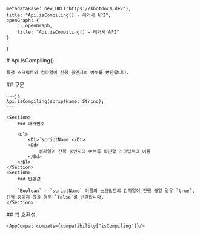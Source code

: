 
    metadataBase: new URL("https://kbotdocs.dev"),
    title: "Api.isCompiling() - 레거시 API",
    openGraph: {
        ...openGraph,
        title: "Api.isCompiling() - 레거시 API"
    }
}

<Section>
    # Api.isCompiling()

    특정 스크립트의 컴파일이 진행 중인지의 여부를 반환합니다.
</Section>
<Section>
    ## 구문

    ~~~js
    Api.isCompiling(scriptName: String);
    ~~~

    <Section>
        ### 매개변수

        <Dl>
            <Dt>`scriptName`</Dt>
            <Dd>
                컴파일이 진행 중인지의 여부를 확인할 스크립트의 이름
            </Dd>
        </Dl>
    </Section>
    <Section>
        ### 반환값

        `Boolean` - `scriptName` 이름의 스크립트의 컴파일이 진행 중일 경우 `true`, 진행 중이지 않을 경우 `false`를 반환합니다.
    </Section>
</Section>
<Section>
    ## 앱 호환성

    <AppCompat compats={compatibility["isCompiling"]}/>
</Section>